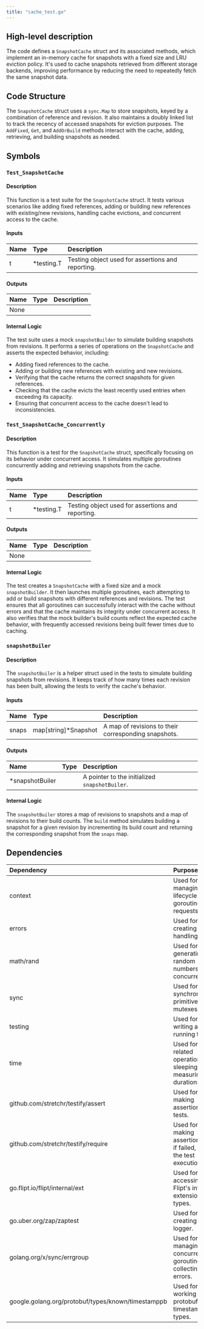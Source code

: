 ```yaml
---
title: "cache_test.go"
---
```


## High-level description
The code defines a `SnapshotCache` struct and its associated methods, which implement an in-memory cache for snapshots with a fixed size and LRU eviction policy. It's used to cache snapshots retrieved from different storage backends, improving performance by reducing the need to repeatedly fetch the same snapshot data.

## Code Structure
The `SnapshotCache` struct uses a `sync.Map` to store snapshots, keyed by a combination of reference and revision. It also maintains a doubly linked list to track the recency of accessed snapshots for eviction purposes. The `AddFixed`, `Get`, and `AddOrBuild` methods interact with the cache, adding, retrieving, and building snapshots as needed.

## Symbols

### `Test_SnapshotCache`
#### Description
This function is a test suite for the `SnapshotCache` struct. It tests various scenarios like adding fixed references, adding or building new references with existing/new revisions, handling cache evictions, and concurrent access to the cache.

#### Inputs
| Name | Type | Description |
|:-----|:-----|:------------|
| t | *testing.T | Testing object used for assertions and reporting. |

#### Outputs
| Name | Type | Description |
|:-----|:-----|:------------|
| None | | |

#### Internal Logic
The test suite uses a mock `snapshotBuilder` to simulate building snapshots from revisions. It performs a series of operations on the `SnapshotCache` and asserts the expected behavior, including:
- Adding fixed references to the cache.
- Adding or building new references with existing and new revisions.
- Verifying that the cache returns the correct snapshots for given references.
- Checking that the cache evicts the least recently used entries when exceeding its capacity.
- Ensuring that concurrent access to the cache doesn't lead to inconsistencies.

### `Test_SnapshotCache_Concurrently`
#### Description
This function is a test for the `SnapshotCache` struct, specifically focusing on its behavior under concurrent access. It simulates multiple goroutines concurrently adding and retrieving snapshots from the cache.

#### Inputs
| Name | Type | Description |
|:-----|:-----|:------------|
| t | *testing.T | Testing object used for assertions and reporting. |

#### Outputs
| Name | Type | Description |
|:-----|:-----|:------------|
| None | | |

#### Internal Logic
The test creates a `SnapshotCache` with a fixed size and a mock `snapshotBuilder`. It then launches multiple goroutines, each attempting to add or build snapshots with different references and revisions. The test ensures that all goroutines can successfully interact with the cache without errors and that the cache maintains its integrity under concurrent access. It also verifies that the mock builder's build counts reflect the expected cache behavior, with frequently accessed revisions being built fewer times due to caching.

### `snapshotBuiler`
#### Description
The `snapshotBuiler` is a helper struct used in the tests to simulate building snapshots from revisions. It keeps track of how many times each revision has been built, allowing the tests to verify the cache's behavior.

#### Inputs
| Name | Type | Description |
|:-----|:-----|:------------|
| snaps | map[string]*Snapshot | A map of revisions to their corresponding snapshots. |

#### Outputs
| Name | Type | Description |
|:-----|:-----|:------------|
| *snapshotBuiler | | A pointer to the initialized `snapshotBuiler`. |

#### Internal Logic
The `snapshotBuiler` stores a map of revisions to snapshots and a map of revisions to their build counts. The `build` method simulates building a snapshot for a given revision by incrementing its build count and returning the corresponding snapshot from the `snaps` map.

## Dependencies
| Dependency | Purpose |
|:-----------|:--------|
| context | Used for managing the lifecycle of goroutines and requests. |
| errors | Used for creating and handling errors. |
| math/rand | Used for generating random numbers in the concurrent test. |
| sync | Used for synchronization primitives like mutexes. |
| testing | Used for writing and running tests. |
| time | Used for time-related operations like sleeping and measuring durations. |
| github.com/stretchr/testify/assert | Used for making assertions in tests. |
| github.com/stretchr/testify/require | Used for making assertions that, if failed, stop the test execution. |
| go.flipt.io/flipt/internal/ext | Used for accessing Flipt's internal extensions and types. |
| go.uber.org/zap/zaptest | Used for creating a test logger. |
| golang.org/x/sync/errgroup | Used for managing concurrent goroutines and collecting their errors. |
| google.golang.org/protobuf/types/known/timestamppb | Used for working with protobuf timestamp types. | 
